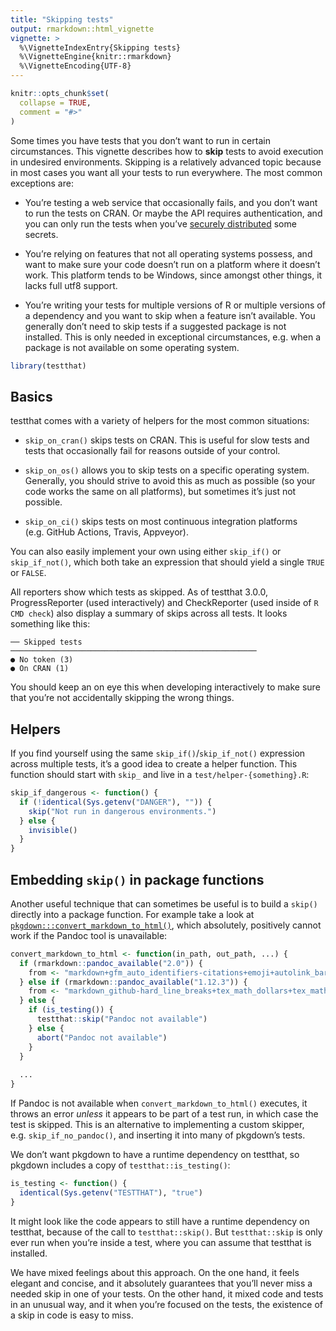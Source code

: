 ```yaml
---
title: "Skipping tests"
output: rmarkdown::html_vignette
vignette: >
  %\VignetteIndexEntry{Skipping tests}
  %\VignetteEngine{knitr::rmarkdown}
  %\VignetteEncoding{UTF-8}
---
```


```r
knitr::opts_chunk$set(
  collapse = TRUE,
  comment = "#>"
)
```

Some times you have tests that you don't want to run in certain circumstances.
This vignette describes how to **skip** tests to avoid execution in undesired environments.
Skipping is a relatively advanced topic because in most cases you want all your tests to run everywhere.
The most common exceptions are:

-   You're testing a web service that occasionally fails, and you don't want to run the tests on CRAN.
    Or maybe the API requires authentication, and you can only run the tests when you've [securely distributed](https://gargle.r-lib.org/articles/articles/managing-tokens-securely.html) some secrets.

-   You're relying on features that not all operating systems possess, and want to make sure your code doesn't run on a platform where it doesn't work.
    This platform tends to be Windows, since amongst other things, it lacks full utf8 support.

-   You're writing your tests for multiple versions of R or multiple versions of a dependency and you want to skip when a feature isn't available.
    You generally don't need to skip tests if a suggested package is not installed.
    This is only needed in exceptional circumstances, e.g. when a package is not available on some operating system.

```r
library(testthat)
```

## Basics

testthat comes with a variety of helpers for the most common situations:

-   `skip_on_cran()` skips tests on CRAN.
    This is useful for slow tests and tests that occasionally fail for reasons outside of your control.

-   `skip_on_os()` allows you to skip tests on a specific operating system.
    Generally, you should strive to avoid this as much as possible (so your code works the same on all platforms), but sometimes it's just not possible.

-   `skip_on_ci()` skips tests on most continuous integration platforms (e.g. GitHub Actions, Travis, Appveyor).

You can also easily implement your own using either `skip_if()` or `skip_if_not()`, which both take an expression that should yield a single `TRUE` or `FALSE`.

All reporters show which tests as skipped.
As of testthat 3.0.0, ProgressReporter (used interactively) and CheckReporter (used inside of `R CMD check`) also display a summary of skips across all tests.
It looks something like this:

```         
── Skipped tests  ───────────────────────────────────────────────────────
● No token (3)
● On CRAN (1)
```

You should keep an on eye this when developing interactively to make sure that you're not accidentally skipping the wrong things.

## Helpers

If you find yourself using the same `skip_if()`/`skip_if_not()` expression across multiple tests, it's a good idea to create a helper function.
This function should start with `skip_` and live in a `test/helper-{something}.R`:

```r
skip_if_dangerous <- function() {
  if (!identical(Sys.getenv("DANGER"), "")) {
    skip("Not run in dangerous environments.")
  } else {
    invisible()
  }
}
```

## Embedding `skip()` in package functions

Another useful technique that can sometimes be useful is to build a `skip()` directly into a package function.
For example take a look at [`pkgdown:::convert_markdown_to_html()`](https://github.com/r-lib/pkgdown/blob/v2.0.7/R/markdown.R#L95-L106), which absolutely, positively cannot work if the Pandoc tool is unavailable:

```r
convert_markdown_to_html <- function(in_path, out_path, ...) {
  if (rmarkdown::pandoc_available("2.0")) {
    from <- "markdown+gfm_auto_identifiers-citations+emoji+autolink_bare_uris"
  } else if (rmarkdown::pandoc_available("1.12.3")) {
    from <- "markdown_github-hard_line_breaks+tex_math_dollars+tex_math_single_backslash+header_attributes"
  } else {
    if (is_testing()) {
      testthat::skip("Pandoc not available")
    } else {
      abort("Pandoc not available")
    }
  }
  
  ...
}
```

If Pandoc is not available when `convert_markdown_to_html()` executes, it throws an error *unless* it appears to be part of a test run, in which case the test is skipped.
This is an alternative to implementing a custom skipper, e.g. `skip_if_no_pandoc()`, and inserting it into many of pkgdown's tests.

We don't want pkgdown to have a runtime dependency on testthat, so pkgdown includes a copy of `testthat::is_testing()`:

```r
is_testing <- function() {
  identical(Sys.getenv("TESTTHAT"), "true")
}
```

It might look like the code appears to still have a runtime dependency on testthat, because of the call to `testthat::skip()`.
But `testthat::skip` is only ever run when you're inside a test, where you can assume that testthat is installed.

We have mixed feelings about this approach.
On the one hand, it feels elegant and concise, and it absolutely guarantees that you'll never miss a needed skip in one of your tests.
On the other hand, it mixed code and tests in an unusual way, and it when you're focused on the tests, the existence of a skip in code is easy to miss.
